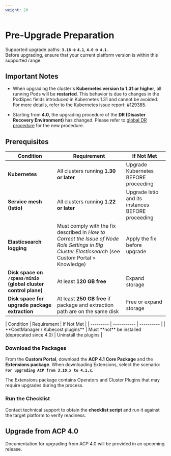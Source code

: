 ```yaml
---
weight: 20
---
```

# Pre-Upgrade Preparation

Supported upgrade paths: **`3.18` → `4.1`**, **`4.0` → `4.1`**.  
Before upgrading, ensure that your current platform version is within this supported range.  

## Important Notes

* When upgrading the cluster's **Kubernetes version to 1.31 or higher**, all running Pods will be **restarted**. This behavior is due to changes in the PodSpec fields introduced in Kubernetes 1.31 and cannot be avoided. For more details, refer to the Kubernetes issue report: [#129385](https://github.com/kubernetes/kubernetes/issues/129385).

* Starting from <Term name="productShort" /> **4.0**, the upgrading procedure of the **DR (Disaster Recovery Environment)** has changed. Please refer to [global DR procedure](./upgrade_global_cluster.mdx#global_dr) for the new procedure.

## Prerequisites

| Condition | Requirement | If Not Met |
| --------- | ----------- | ---------- |
| **Kubernetes** | All clusters running **1.30 or later** | Upgrade Kubernetes BEFORE proceeding |
| **Service mesh (Istio)** | All clusters running **1.22 or later** | Upgrade Istio and its instances BEFORE proceeding |
| **Elasticsearch logging** | Must comply with the fix described in *How to Correct the Issue of Node Role Settings in Big Cluster Elasticsearch* (see Custom Portal > Knowledge) | Apply the fix before upgrade |
| **Disk space on `/cpaas/minio` (global cluster control plane)** | At least **120 GB free** | Expand storage |
| **Disk space for upgrade package extraction** | At least **250 GB free** if package and extraction path are on the same disk | Free or expand storage |

<Tabs>
  <Tab label="Upgrading from 3.18">
  | Condition | Requirement | If Not Met |
  | --------- | ----------- | ---------- |
  | **CostManager / Kubecost plugins** | Must **not** be installed (deprecated since 4.0) | Uninstall the plugins |
  </Tab>
</Tabs>

### Download the Packages

From the **Custom Portal**, download the **ACP 4.1 Core Package** and the **Extensions package**.
When downloading Extensions, select the scenario: **`For upgrading ACP from 3.18.x to 4.1.x`**.

The Extensions package contains Operators and Cluster Plugins that may require upgrades during the process.

### Run the Checklist

Contact technical support to obtain the **checklist script** and run it against the target platform to verify readiness.

## Upgrade from ACP 4.0

Documentation for upgrading from ACP 4.0 will be provided in an upcoming release.
